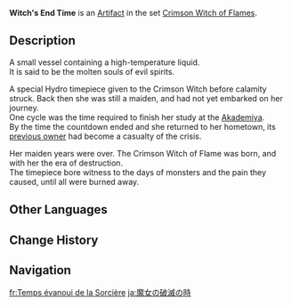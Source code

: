 {{Artifact Infobox
|image = Item Witch's End Time.png
|set   = Crimson Witch of Flames
|piece = Sands of Eon
}}
{{Description|A timepiece worn by the witch who dreamt of burning away all the demons in the world. The years the witch dedicated to the flames flow within.}}
'''Witch's End Time''' is an [[Artifact]] in the set [[Crimson Witch of Flames]].

==Description==
A small vessel containing a high-temperature liquid.<br />It is said to be the molten souls of evil spirits.

A special Hydro timepiece given to the Crimson Witch before calamity struck. Back then she was still a maiden, and had not yet embarked on her journey.<br />One cycle was the time required to finish her study at the [[Sumeru Akademiya|Akademiya]].<br />By the time the countdown ended and she returned to her hometown, its [[Rostam|previous owner]] had become a casualty of the crisis.

Her maiden years were over. The Crimson Witch of Flame was born, and with her the era of destruction.<br />The timepiece bore witness to the days of monsters and the pain they caused, until all were burned away.

==Other Languages==
{{Other Languages
|en      = Witch's End Time
|zhs     = 魔女破灭之时
|zhs_rm  = Mónǚ Pòmiè zhī Shí
|zht     = 魔女破滅之時
|zht_rm  = Mónǚ Pòmiè zhī Shí
|zh_tl   = Moment of the Shattered Witch
|ja      = 魔女の破滅の時
|ja_rm   = Majo no Hametsu no Toki
|ja_tl   = Witch's Ruin Time
|ko      = 마녀의 파멸의 시간
|ko_rm   = Manyeo-ui Pamyeol-ui Sigan
|ko_tl   = Witch's Time of Destruction
|es      = Fin de los Tiempos de la Bruja
|es_tl   = The Witch's End of Times
|fr      = Temps évanoui de la Sorcière
|fr_tl   = Vanished Time of the Witch
|ru      = Ведьмин последний час
|ru_tl   = Witch's Last Hour
|th      = Witch's End Time
|vi      = Thời Gian Ma Nữ Bùng Nổ
|vi_tl   = 
|de      = Stunde der Vernichtung
|de_tl   = Hour of Annihilation
|id      = Witch's End Time
|pt      = Fim dos Tempos da Bruxa
|pt_tl   = 
|tr      = Cadının Kum Saati
|tr_tl   = 
|it      = Fine della strega
|it_tl   = 
}}

==Change History==
{{Change History|1.0}}

==Navigation==
{{Artifact Set Navbox|Crimson Witch of Flames}}

[[fr:Temps évanoui de la Sorcière]]
[[ja:魔女の破滅の時]]